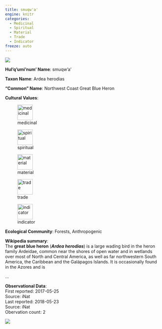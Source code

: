 ```yaml
---
title: smuqw'a'
engine: knitr
categories:
  - Medicinal
  - Spiritual
  - Material
  - Trade
  - Indicator
freeze: auto
---
```

![](https://inaturalist-open-data.s3.amazonaws.com/photos/65060931/medium.jpg){fig-alt="smuqw'a' - Northwest Coast Great Blue Heron"}

**Hul'q'umi'num' Name**: smuqw'a'



**Taxon Name**: Ardea herodias

**"Common" Name**: Northwest Coast Great Blue Heron

**Cultural Values**:  

::: {layout-nrow=1 style="width:60%"}
![medicinal](/files/medicinal.svg){width=50px}

![spiritual](/files/spiritual.svg){width=50px}

![material](/files/material.svg){width=50px}

![trade](/files/trade.svg){width=50px}

![indicator](/files/indicator.svg){width=50px}
:::

**Ecological Community**: Forests, Anthropogenic

**Wikipedia summary**:  
<link rel="mw-deduplicated-inline-style" href="mw-data:TemplateStyles:r1033289096" />
The <b>great blue heron</b> (<i><b>Ardea herodias</b></i>) is a large wading bird in the heron family Ardeidae, common near the shores of open water and in wetlands over most of North and Central America, as well as far northwestern South America, the Caribbean and the Galápagos Islands. It is occasionally found in the Azores and is</p>...

**Observational Data**:   
First reported: 2017-05-25  
Source: iNat  
Last reported: 2018-05-23  
Source: iNat  
Obervation count: 2

![](community_dist.png)
